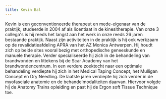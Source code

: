 ```yaml
---
title: Kevin Bal
---
```


Kevin is een geconventioneerde therapeut en mede-eigenaar van de praktijk, studeerde in 2004 af als licentiaat in de kinesitherapie. Van onze 3 collega's is hij reeds het langst aan het werk in onze reeds 26 jaren bestaande praktijk. Naast zijn activiteiten in de praktijk is hij ook werkzaam op de revalidatieafdeling APRA van het AZ Monica Antwerpen. Hij houdt zich op beide sites vooral bezig met orthopedische geneeskunde en manuele therapie. Verder specialiseerde hij zich in de behandeling van brandwonden en littekens bij de Scar Academy van het brandwondencentrum. In een verdere zoektocht naar een optimale behandeling verdiepte hij zich in het Medical Taping Concept, het Mulligan Concept en Dry Needling. De laatste jaren verdiepte hij zich verder in de myofasciale anatomie en de behandelmodaliteiten daarvan. Hiervoor volgde hij de Anatomy Trains opleiding en past hij de Ergon soft Tissue Technique toe.

